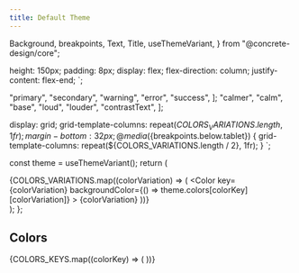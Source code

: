 ```yaml
---
title: Default Theme
---
```


  Background,
  breakpoints,
  Text,
  Title,
  useThemeVariant,
} from "@concrete-design/core";

  height: 150px;
  padding: 8px;
  display: flex;
  flex-direction: column;
  justify-content: flex-end;
`;

  "primary",
  "secondary",
  "warning",
  "error",
  "success",
];
  "calmer",
  "calm",
  "base",
  "loud",
  "louder",
  "contrastText",
];

  display: grid;
  grid-template-columns: repeat(${COLORS_VARIATIONS.length}, 1fr);
  margin-bottom: 32px;
  @media (${breakpoints.below.tablet}) {
    grid-template-columns: repeat(${COLORS_VARIATIONS.length / 2}, 1fr);
  }
`;

  const theme = useThemeVariant();
  return (
    <div>
      <Title type="section">{colorKey}</Title>
      <ColorVariationsContainer>
        {COLORS_VARIATIONS.map((colorVariation) => (
          <Color
            key={colorVariation}
            backgroundColor={() => theme.colors[colorKey][colorVariation]}
          >
            <Text>{colorVariation}</Text>
          </Color>
        ))}
      </ColorVariationsContainer>
    </div>
  );
};

## Colors

<DocuBackground>
  {COLORS_KEYS.map((colorKey) => (
    <ColorVariations key={colorKey} colorKey={colorKey} />
  ))}
</DocuBackground>
